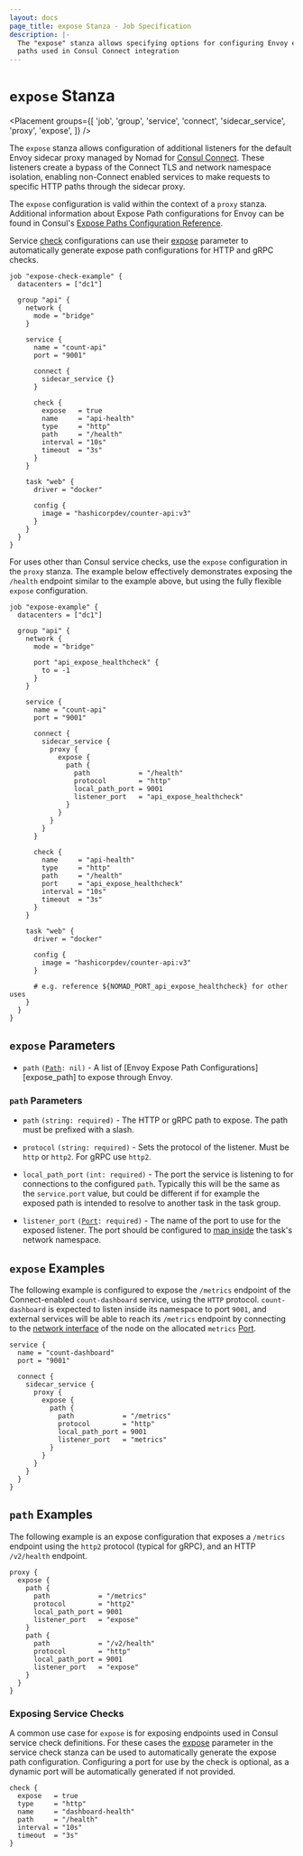 ```yaml
---
layout: docs
page_title: expose Stanza - Job Specification
description: |-
  The "expose" stanza allows specifying options for configuring Envoy expose
  paths used in Consul Connect integration
---
```


# `expose` Stanza

<Placement
  groups={[
    'job',
    'group',
    'service',
    'connect',
    'sidecar_service',
    'proxy',
    'expose',
  ]}
/>

The `expose` stanza allows configuration of additional listeners for the default
Envoy sidecar proxy managed by Nomad for [Consul Connect][learn-consul-connect].
These listeners create a bypass of the Connect TLS and network namespace
isolation, enabling non-Connect enabled services to make requests to specific
HTTP paths through the sidecar proxy.

The `expose` configuration is valid within the context of a `proxy` stanza.
Additional information about Expose Path configurations for Envoy can be found
in Consul's [Expose Paths Configuration Reference][consul-expose-path-config].

Service [check][] configurations can use their [expose][] parameter to
automatically generate expose path configurations for HTTP and gRPC checks.

```hcl
job "expose-check-example" {
  datacenters = ["dc1"]

  group "api" {
    network {
      mode = "bridge"
    }

    service {
      name = "count-api"
      port = "9001"

      connect {
        sidecar_service {}
      }

      check {
        expose   = true
        name     = "api-health"
        type     = "http"
        path     = "/health"
        interval = "10s"
        timeout  = "3s"
      }
    }

    task "web" {
      driver = "docker"

      config {
        image = "hashicorpdev/counter-api:v3"
      }
    }
  }
}
```

For uses other than Consul service checks, use the `expose` configuration in the
`proxy` stanza. The example below effectively demonstrates exposing the
`/health` endpoint similar to the example above, but using the fully flexible
`expose` configuration.

```hcl
job "expose-example" {
  datacenters = ["dc1"]

  group "api" {
    network {
      mode = "bridge"

      port "api_expose_healthcheck" {
        to = -1
      }
    }

    service {
      name = "count-api"
      port = "9001"

      connect {
        sidecar_service {
          proxy {
            expose {
              path {
                path            = "/health"
                protocol        = "http"
                local_path_port = 9001
                listener_port   = "api_expose_healthcheck"
              }
            }
          }
        }
      }

      check {
        name     = "api-health"
        type     = "http"
        path     = "/health"
        port     = "api_expose_healthcheck"
        interval = "10s"
        timeout  = "3s"
      }
    }

    task "web" {
      driver = "docker"

      config {
        image = "hashicorpdev/counter-api:v3"
      }

      # e.g. reference ${NOMAD_PORT_api_expose_healthcheck} for other uses
    }
  }
}
```

## `expose` Parameters

- `path` <code>([Path]: nil)</code> - A list of [Envoy Expose Path Configurations][expose_path]
  to expose through Envoy.

### `path` Parameters

- `path` `(string: required)` - The HTTP or gRPC path to expose. The path must be prefixed
  with a slash.

- `protocol` `(string: required)` - Sets the protocol of the listener. Must be
  `http` or `http2`. For gRPC use `http2`.

- `local_path_port` `(int: required)` - The port the service is listening to for connections to
  the configured `path`. Typically this will be the same as the `service.port` value, but
  could be different if for example the exposed path is intended to resolve to another task
  in the task group.

- `listener_port` <code>([Port]: required)</code> - The name of the port to use
  for the exposed listener. The port should be configured to [map inside][network-to]
  the task's network namespace.

## `expose` Examples

The following example is configured to expose the `/metrics` endpoint of the
Connect-enabled `count-dashboard` service, using the `HTTP` protocol.
`count-dashboard` is expected to listen inside its namespace to port `9001`, and
external services will be able to reach its `/metrics` endpoint by connecting to
the [network interface][network_interface] of the node on the allocated
`metrics` [Port][].

```hcl
service {
  name = "count-dashboard"
  port = "9001"

  connect {
    sidecar_service {
      proxy {
        expose {
          path {
            path            = "/metrics"
            protocol        = "http"
            local_path_port = 9001
            listener_port   = "metrics"
          }
        }
      }
    }
  }
}
```

## `path` Examples

The following example is an expose configuration that exposes a `/metrics`
endpoint using the `http2` protocol (typical for gRPC), and an HTTP `/v2/health`
endpoint.

```hcl
proxy {
  expose {
    path {
      path            = "/metrics"
      protocol        = "http2"
      local_path_port = 9001
      listener_port   = "expose"
    }
    path {
      path            = "/v2/health"
      protocol        = "http"
      local_path_port = 9001
      listener_port   = "expose"
    }
  }
}
```

### Exposing Service Checks

A common use case for `expose` is for exposing endpoints used in Consul service
check definitions. For these cases the [expose][] parameter in the service check
stanza can be used to automatically generate the expose path configuration.
Configuring a port for use by the check is optional, as a dynamic port will be
automatically generated if not provided.

```hcl
check {
  expose   = true
  type     = "http"
  name     = "dashboard-health"
  path     = "/health"
  interval = "10s"
  timeout  = "3s"
}
```

[network-to]: /docs/job-specification/network#to
[consul-expose-path-config]: https://www.consul.io/docs/connect/registration/service-registration#expose-paths-configuration-reference#expose-paths-configuration-reference
[expose-path]: /docs/job-specification/expose#path-1
[expose]: /docs/job-specification/service#expose
[path]: /docs/job-specification/expose#path-parameters 'Nomad Expose Path Parameters'
[port]: /docs/job-specification/network#port-parameters 'Nomad Port Parameters'
[network_interface]: /docs/configuration/client#network_interface
[learn-consul-connect]: https://learn.hashicorp.com/tutorials/nomad/consul-service-mesh
[check]: /docs/job-specification/service#check-parameters
